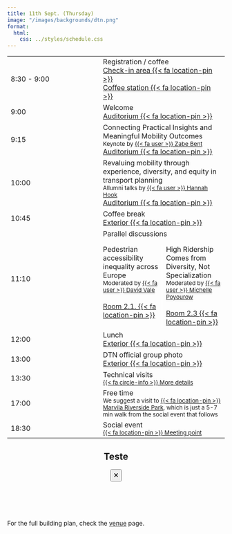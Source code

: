 ```yaml
---
title: 11th Sept. (Thursday)
image: "/images/backgrounds/dtn.png"
format:
  html:
    css: ../styles/schedule.css
---
```


::: {.schedule-forum}
| |  |
| --- | ---- |
| 8:30 - 9:00 | <span class="event-outline-blue"></span> Registration / coffee         <br/><a class="plant-trigger small" data-plant-title="Ground floor: Check-in area" data-plant-url="/images/plant/ground_checkin.png" href="#">Check-in area  {{< fa location-pin >}}</a> <br/><a class="plant-trigger small" data-plant-title="Uper floor: Coffee station" data-plant-url="/images/plant/upper_coffee.png" href="#">Coffee station  {{< fa location-pin >}}</a>       |
| 9:00        | <span class="event-outline-blue"></span> Welcome  <br/><a class="plant-trigger small" data-plant-title="Upper floor: Auditorium" data-plant-url="/images/plant/upper_auditorium.png" href="#">Auditorium  {{< fa location-pin >}}</a>  |
| 9:15        | <span class="event-filled-green"></span> Connecting Practical Insights and Meaningful Mobility Outcomes<br/> <small>Keynote by [{{< fa user >}} Zabe Bent](/speakers/zbent.html)</small>     <br/><a class="plant-trigger small" data-plant-title="Upper floor: Auditorium" data-plant-url="/images/plant/upper_auditorium.png" href="#">Auditorium  {{< fa location-pin >}}</a>          |
| 10:00       | <span class="event-filled-green"></span> Revaluing mobility through experience, diversity, and equity in transport planning <br/> <small>Allumni talks by [{{< fa user >}} Hannah Hook](/speakers/hhook.html)</small>       <br/><a class="plant-trigger small" data-plant-title="Upper floor: Auditorium" data-plant-url="/images/plant/upper_auditorium.png" href="#">Auditorium  {{< fa location-pin >}}</a>   |
| 10:45       | <span class="event-outline-blue"></span> Coffee break      <br/><a class="plant-trigger small" data-plant-title="Exterior: Coffee break area" data-plant-url="/images/plant/ground_cb.png" href="#">Exterior  {{< fa location-pin >}}</a>                    |
| 11:10       | <span class="event-filled-green size-2"></span> Parallel discussions  <br/> <span style="display:flex; flex-direction: row; margin-top: 16px;"><span style="width: 50%; border-right: 2px solid white; padding-right: 8px;display: flex; flex-direction: column;">Pedestrian accessibility inequality across Europe<br/><small>Moderated by [{{< fa user >}} David Vale](/speakers/dvale.html)</small><br/><a class="plant-trigger small mt-1" data-plant-title="Uper floor: Room 2.1" data-plant-url="/images/plant/upper_21.png" href="#">Room 2.1.  {{< fa location-pin >}}</a> <br/></span><span style="width: 50%; padding-left: 8px;display: flex; flex-direction: column;">High Ridership Comes from Diversity, Not Specialization <br/> <small>Moderated by [{{< fa user >}} Michelle Poyourow](/speakers/mpoyourow.html)</small><br/><a class="plant-trigger small mt-1" data-plant-title="Uper floor: Room 2.3" data-plant-url="/images/plant/upper_23.png" href="#">Room 2.3  {{< fa location-pin >}}</a></span></span>  |
| 12:00       | <span class="event-outline-blue"></span> Lunch            <br/><a class="plant-trigger small" data-plant-title="Exterior: Coffee break area" data-plant-url="/images/plant/ground_cb.png" href="#">Exterior  {{< fa location-pin >}}</a>                     |
| 13:00       | <span class="event-filled-red"></span> DTN official group photo            <br/><a class="plant-trigger small" data-plant-title="Exterior: Photo area" data-plant-url="/images/plant/ground_exterior.png" href="#">Exterior  {{< fa location-pin >}}</a>                     |
| 13:30       | <span class="event-filled-blue size-3"></span> Technical visits  <br/><small>[{{< fa circle-info >}}  More details](/forum/technical.html)</small> |
| 17:00       | <span class="event-filled-red size-1"></span> Free time<br/><small style="width: 80%;">We suggest a visit to [{{< fa location-pin >}} Marvila Riverside Park](https://maps.app.goo.gl/mR5hKoY67ReG8H296){target="_blank"}, which is just a 5-7 min walk from the social event that follows</small>                     | 
| 18:30       | <span class="event-filled-red size-3"></span> Social event<br/><small class="text-right">[{{< fa location-pin >}}  Meeting point](https://maps.app.goo.gl/rAct9AWvQbJDoKgW6){target="_blank"}</small>              |
:::




```{=html}
<script src="https://unpkg.com/micromodal/dist/micromodal.min.js"></script>

<div class="modal micromodal-slide" id="plant-modal" aria-hidden="true">
  <div class="modal__overlay" tabindex="-1" data-micromodal-close>
    <div class="modal__container" role="dialog" aria-modal="true" aria-labelledby="plant-modal-title">
      <header>
        <h2 id="plant-modal-title">Teste</h2>
        <button aria-label="Close modal" data-micromodal-close class="btn btn-ouline-secondary">🗙</button>
      </header>
      <main>
        <img id="plant-modal-img" src="" alt="" style="max-width:100%; border-radius:8px;" />
      </main>

      <img id="plant-legend" src="/images/plant/legend.png" alt="" style="max-width:100%; border-radius:8px;" />

      <p style="margin-top: 32px;">For the full building plan, check the <a href="/info/venue.html">venue</a> page.</p>
    </div>
  </div>
</div>

<script>
document.addEventListener("DOMContentLoaded", function() {
  // Initialize Micromodal with explicit modal id
  MicroModal.init({
    openTrigger: 'data-micromodal-trigger',
    closeTrigger: 'data-micromodal-close',
    disableScroll: true,
    awaitOpenAnimation: false,
    awaitCloseAnimation: false
  });

  // Attach dynamic trigger handler
  document.querySelectorAll(".plant-trigger").forEach(function(trigger) {
    trigger.addEventListener("click", function(e) {
      e.preventDefault();
      document.getElementById("plant-modal-img").setAttribute("src", "#");

      // Read data attributes
      const title = trigger.getAttribute("data-plant-title");
      const url   = trigger.getAttribute("data-plant-url");

      // Update modal content
      document.getElementById("plant-modal-title").textContent = title;
      document.getElementById("plant-modal-img").setAttribute("src", url);

      // Open the modal safely
      MicroModal.show("plant-modal");
    });
  });
});
</script>

```
